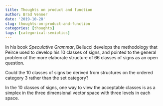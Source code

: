 ```yaml
---
title: Thoughts on product and function
author: Brad Venner
date: '2019-10-28'
slug: thoughts-on-product-and-function
categories: [thoughts]
tags: [categorical-semiotics]
---
```


In his book *Speculative Grammar*, Bellucci develops the methodology that Peirce used to develop his 10 classes of signs, and pointed to the general problem of the more elaborate structure of 66 classes of signs as an open question.  

Could the 10 classes of signs be derived from structures on the ordered category 3 rather than the set category?

In the 10 classes of signs, one way to view the acceptable classes is as a simplex in the three dimensional vector space with three levels in each space.  